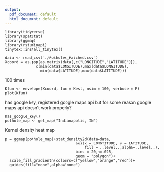 ```yaml
---
output:
  pdf_document: default
  html_document: default
---
```

```
library(tidyverse)
library(spatstat)
library(ggmap)
library(rstudioapi)
tinytex::install_tinytex()

data <- read_csv("./Potholes_Patched.csv")
Xcoord = as.ppp(as.matrix(data[,c("LONGITUDE","LATITUDE")]),
              c(min(data$LONGITUDE),max(data$LONGITUDE),
                min(data$LATITUDE),max(data$LATITUDE)))
```
 100 times
```
Kfun <- envelope(Xcoord, fun = Kest, nsim = 100, verbose = F)
plot(Kfun)
```
has google key, registered google maps api
but for some reason google maps api doesn't work properly?
```
has_google_key()
pothole_map <- get_map("Indianapolis, IN")
```

Kernel density heat map
```
p = ggmap(pothole_map)+stat_density2d(data=data,
                                aes(x = LONGTITUDE, y = LATITUDE, 
                                    fill = ..level..,alpha=..level..),
                                bins = 20,h=.025,
                                geom = "polygon")+
  scale_fill_gradientn(colours=c("yellow","orange","red"))+
  guides(fill="none",alpha="none")
```
